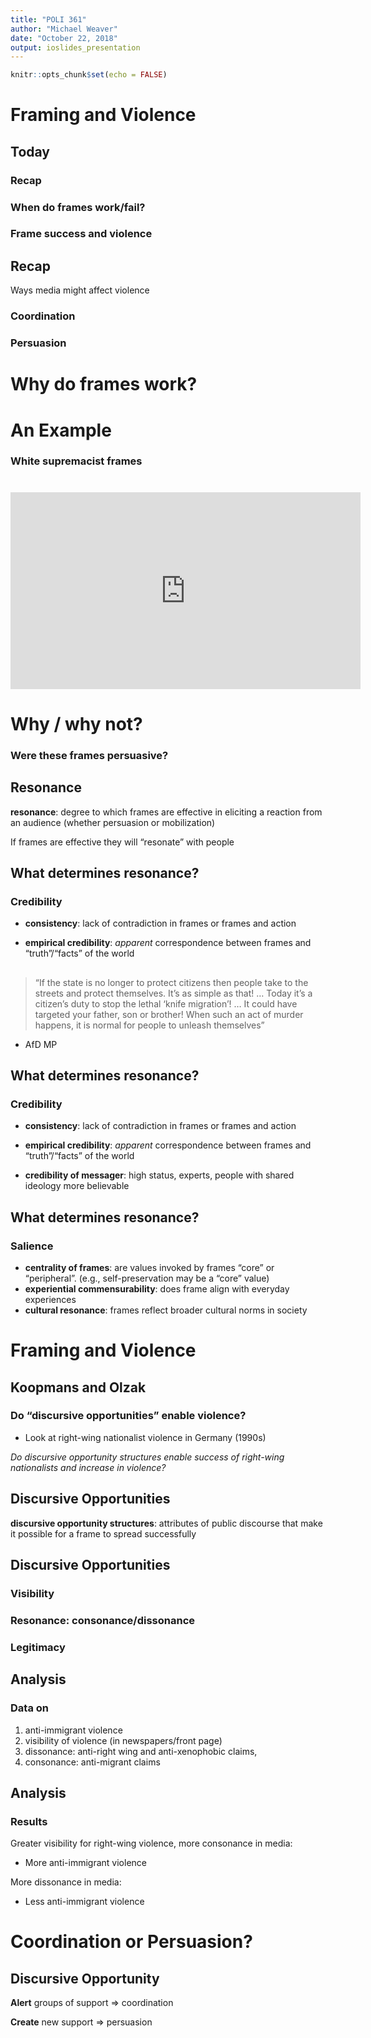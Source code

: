 ```yaml
---
title: "POLI 361"
author: "Michael Weaver"
date: "October 22, 2018"
output: ioslides_presentation
---
```


```r
knitr::opts_chunk$set(echo = FALSE)
```


# Framing and Violence

## Today

### Recap

### When do frames work/fail?

### Frame success and violence

## Recap

Ways media might affect violence

### Coordination

### Persuasion


# Why do frames work?

# An Example

### White supremacist frames 


#

<iframe width="560" height="315" src="https://www.youtube.com/embed/IOaPxj80JOg" frameborder="0" allow="autoplay; encrypted-media" allowfullscreen></iframe>

# Why / why not?

### Were these frames persuasive?

## Resonance

**resonance**: degree to which frames are effective in eliciting a reaction from an audience (whether persuasion or mobilization) 

If frames are effective they will "resonate" with people

## What determines resonance?

### Credibility

- **consistency**: lack of contradiction in frames or frames and action

- **empirical credibility**: *apparent* correspondence between frames and "truth"/"facts" of the world

##

> "If the state is no longer to protect citizens then people take to the streets and protect themselves. It's as simple as that! … Today it's a citizen's duty to stop the lethal 'knife migration'! … It could have targeted your father, son or brother! When such an act of murder happens, it is normal for people to unleash themselves"

- AfD MP

## What determines resonance?

### Credibility

- **consistency**: lack of contradiction in frames or frames and action

- **empirical credibility**: *apparent* correspondence between frames and "truth"/"facts" of the world

- **credibility of messager**: high status, experts, people with shared ideology more believable


## What determines resonance?

  
### Salience

- **centrality of frames**: are values invoked by frames "core" or "peripheral". (e.g., self-preservation may be a "core" value)
- **experiential commensurability**: does frame align with everyday experiences
- **cultural resonance**: frames reflect broader cultural norms in society
  
  
# Framing and Violence  

## Koopmans and Olzak

### **Do "discursive opportunities" enable violence?**

- Look at right-wing nationalist violence in Germany (1990s)

*Do discursive opportunity structures enable success of right-wing nationalists and increase in violence?*


## Discursive Opportunities

**discursive opportunity structures**: attributes of public discourse that make it possible for a frame to spread successfully


## Discursive Opportunities

### **Visibility**

### **Resonance**: consonance/dissonance

### **Legitimacy**

## Analysis

### Data on

1. anti-immigrant violence
2. visibility of  violence (in newspapers/front page)
3. dissonance: anti-right wing and anti-xenophobic claims, 
4. consonance: anti-migrant claims

## Analysis

### Results

Greater visibility for right-wing violence, more consonance in media:

- More anti-immigrant violence

More dissonance in media:

- Less anti-immigrant violence

# Coordination or Persuasion?

## Discursive Opportunity

**Alert** groups of support => coordination

**Create** new support => persuasion
